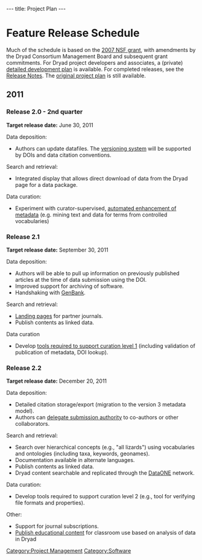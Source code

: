 ---
title: Project Plan
---

=Feature Release Schedule=

Much of the schedule is based on the [[MEDIA:Dryad.proj.descr.07.pdf|2007 NSF grant]], with amendments by the Dryad Consortium Management Board and subsequent grant commitments. For Dryad project developers and associates, a (private) [[WG:Detailed Development Plan|detailed development plan]] is available.  For completed releases, see the [[Release Notes]].  The [[Repository Development Plan 2006|original project plan]] is still available.

==2011==
=== Release 2.0 - 2nd quarter ===

'''Target release date:''' June 30, 2011

Data deposition:
* Authors can update datafiles.  The [[Versioning|versioning system]] will be supported by DOIs and data citation conventions.

Search and retrieval:
* Integrated display that allows direct download of data from the Dryad page for a data package.

Data curation:
* Experiment with curator-supervised, [[Automatic Metadata Extraction|automated enhancement of metadata]] (e.g. mining text and data for terms from controlled vocabularies)

=== Release 2.1 ===

'''Target release date:''' September 30, 2011

Data deposition:
*Authors will be able to pull up information on previously published articles at the time of data submission using the DOI.
* Improved support for archiving of software.
* Handshaking with [[GenBank Submission Integration|GenBank]].

Search and retrieval:
* [[Journal_Landing_Page_Mockups|Landing pages]] for partner journals.
* Publish contents as linked data.

Data curation
* Develop [[Curator Tools|tools required to support curation level 1]] (including validation of publication of metadata, DOI lookup).

=== Release 2.2 ===

'''Target release date:''' December 20, 2011

Data deposition:
* Detailed citation storage/export (migration to the version 3 metadata model).
* Authors can [[Coauthor PIN|delegate submission authority]] to co-authors or other collaborators.

Search and retrieval:
* Search over hierarchical concepts (e.g., "all lizards") using vocabularies and ontologies (including taxa, keywords, geonames).
* Documentation available in alternate languages.
* Publish contents as linked data.
* Dryad content searchable and replicated through the [http://dataone.org DataONE] network.


Data curation:
* Develop tools required to support curation level 2 (e.g., tool for verifying file formats and properties).

Other:
* Support for journal subscriptions.
* [[DryadLab|Publish educational content]] for classroom use based on analysis of data in Dryad

[[Category:Project Management]]
[[Category:Software]]